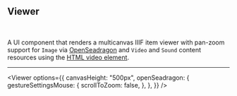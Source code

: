 
## Viewer

<br />
<CallToAction href="/docs/viewer" text="Docs" size="small" />

<CustomManifest />

A UI component that renders a multicanvas IIIF item viewer with pan-zoom support for `Image` via [OpenSeadragon](https://openseadragon.github.io/) and `Video` and `Sound` content resources using the [HTML video element](https://developer.mozilla.org/en-US/docs/Web/HTML/Element/video).

---

<Viewer
  options={{
    canvasHeight: "500px",
    openSeadragon: {
      gestureSettingsMouse: {
        scrollToZoom: false,
      },
    },
  }}
/>
